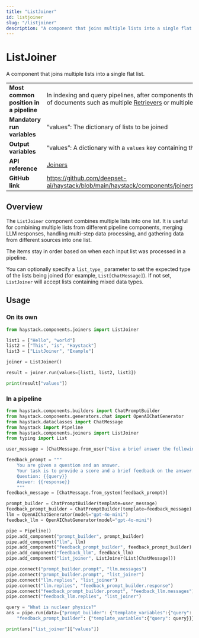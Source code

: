 ```yaml
---
title: "ListJoiner"
id: listjoiner
slug: "/listjoiner"
description: "A component that joins multiple lists into a single flat list."
---
```


# ListJoiner

A component that joins multiple lists into a single flat list.

|  |  |
| --- | --- |
| **Most common position in a pipeline** | In indexing and query pipelines, after components that return lists of documents such as multiple [Retrievers](../retrievers.mdx) or multiple [Converters](../converters.mdx) |
| **Mandatory run variables**            | “values”: The dictionary of lists to be joined                                                                                                                              |
| **Output variables**                   | “values”: A dictionary with a `values` key containing the joined list                                                                                                       |
| **API reference**                      | [Joiners](/reference/joiners-api)                                                                                                                                                  |
| **GitHub link**                        | https://github.com/deepset-ai/haystack/blob/main/haystack/components/joiners/list_joiner.py                                                                               |

## Overview

The `ListJoiner` component combines multiple lists into one list. It is useful for combining multiple lists from different pipeline components, merging LLM responses, handling multi-step data processing, and gathering data from different sources into one list.

The items stay in order based on when each input list was processed in a pipeline.

You can optionally specify a `list_type_` parameter to set the expected type of the lists being joined (for example, `List[ChatMessage]`). If not set, `ListJoiner` will accept lists containing mixed data types.

## Usage

### On its own

```python
from haystack.components.joiners import ListJoiner

list1 = ["Hello", "world"]
list2 = ["This", "is", "Haystack"]
list3 = ["ListJoiner", "Example"]

joiner = ListJoiner()

result = joiner.run(values=[list1, list2, list3])

print(result["values"])
```

### In a pipeline

```python
from haystack.components.builders import ChatPromptBuilder
from haystack.components.generators.chat import OpenAIChatGenerator
from haystack.dataclasses import ChatMessage
from haystack import Pipeline
from haystack.components.joiners import ListJoiner
from typing import List

user_message = [ChatMessage.from_user("Give a brief answer the following question: {{query}}")]

feedback_prompt = """
    You are given a question and an answer.
    Your task is to provide a score and a brief feedback on the answer.
    Question: {{query}}
    Answer: {{response}}
    """
feedback_message = [ChatMessage.from_system(feedback_prompt)]

prompt_builder = ChatPromptBuilder(template=user_message)
feedback_prompt_builder = ChatPromptBuilder(template=feedback_message)
llm = OpenAIChatGenerator(model="gpt-4o-mini")
feedback_llm = OpenAIChatGenerator(model="gpt-4o-mini")

pipe = Pipeline()
pipe.add_component("prompt_builder", prompt_builder)
pipe.add_component("llm", llm)
pipe.add_component("feedback_prompt_builder", feedback_prompt_builder)
pipe.add_component("feedback_llm", feedback_llm)
pipe.add_component("list_joiner", ListJoiner(List[ChatMessage]))

pipe.connect("prompt_builder.prompt", "llm.messages")
pipe.connect("prompt_builder.prompt", "list_joiner")
pipe.connect("llm.replies", "list_joiner")
pipe.connect("llm.replies", "feedback_prompt_builder.response")
pipe.connect("feedback_prompt_builder.prompt", "feedback_llm.messages")
pipe.connect("feedback_llm.replies", "list_joiner")

query = "What is nuclear physics?"
ans = pipe.run(data={"prompt_builder": {"template_variables":{"query": query}},
    "feedback_prompt_builder": {"template_variables":{"query": query}}})

print(ans["list_joiner"]["values"])
```
